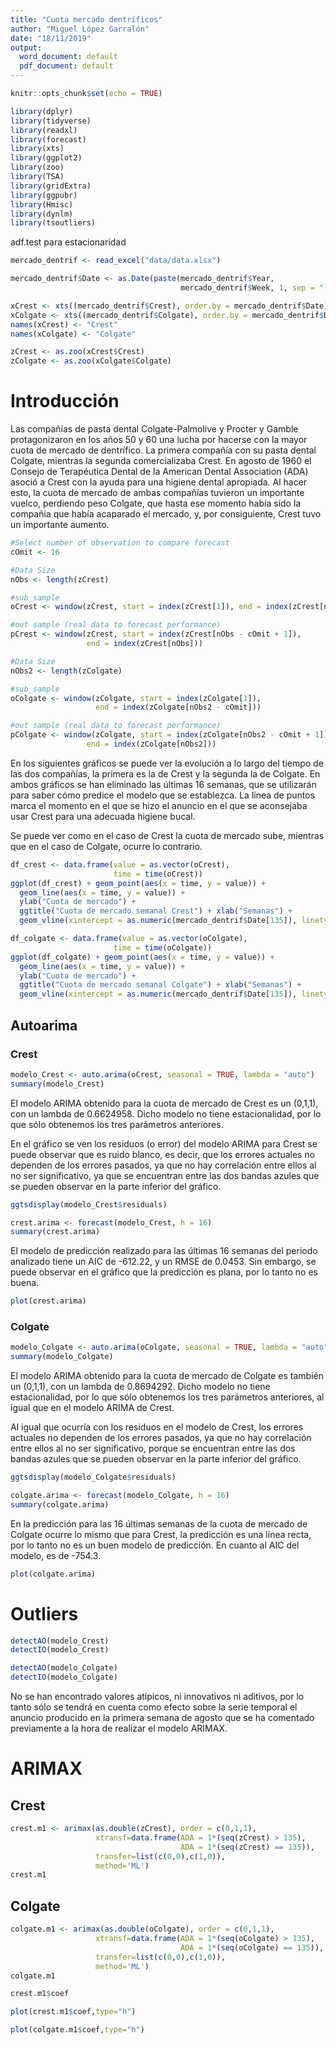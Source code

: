 ```yaml
---
title: "Cuota mercado dentríficos"
author: "Miguel López Garralón"
date: "18/11/2019"
output:
  word_document: default
  pdf_document: default
---
```


```r
knitr::opts_chunk$set(echo = TRUE)
```

```r
library(dplyr)
library(tidyverse)
library(readxl)
library(forecast)
library(xts)
library(ggplot2)
library(zoo)
library(TSA)
library(gridExtra)
library(ggpubr)
library(Hmisc)
library(dynlm)
library(tsoutliers)
```


adf.test para estacionaridad

```r
mercado_dentrif <- read_excel("data/data.xlsx")
```



```r
mercado_dentrif$Date <- as.Date(paste(mercado_dentrif$Year,
                                      mercado_dentrif$Week, 1, sep = "-"), "%Y-%U-%u")
```

```r
xCrest <- xts((mercado_dentrif$Crest), order.by = mercado_dentrif$Date)
xColgate <- xts((mercado_dentrif$Colgate), order.by = mercado_dentrif$Date)
names(xCrest) <- "Crest"
names(xColgate) <- "Colgate"
```


```r
zCrest <- as.zoo(xCrest$Crest)
zColgate <- as.zoo(xColgate$Colgate)
```

# Introducción

Las compañías de pasta dental Colgate-Palmolive y Procter y Gamble protagonizaron en los años 50 y 60 una lucha por hacerse con la mayor cuota de mercado de dentrífico. La primera compañía con su pasta dental Colgate, mientras la segunda comercializaba Crest.
En agosto de 1960 el Consejo de Terapéutica Dental de la American Dental Association (ADA) asoció a Crest con la ayuda para una higiene dental apropiada. Al hacer esto, la cuota de mercado de ambas compañías tuvieron un importante vuelco, perdiendo peso Colgate, que hasta ese momento había sido la compañia que había acaparado el mercado, y, por consiguiente, Crest tuvo un importante aumento.

```r
#Select number of observation to compare forecast
cOmit <- 16

#Data Size
nObs <- length(zCrest)

#sub_sample
oCrest <- window(zCrest, start = index(zCrest[1]), end = index(zCrest[nObs-cOmit]))

#out sample (real data to forecast performance)
pCrest <- window(zCrest, start = index(zCrest[nObs - cOmit + 1]),
                 end = index(zCrest[nObs]))

```


```r

#Data Size
nObs2 <- length(zColgate)

#sub_sample
oColgate <- window(zColgate, start = index(zColgate[1]),
                   end = index(zColgate[nObs2 - cOmit]))

#out sample (real data to forecast performance)
pColgate <- window(zColgate, start = index(zColgate[nObs2 - cOmit + 1]),
                 end = index(zColgate[nObs2]))
```

En los siguientes gráficos se puede ver la evolución a lo largo del tiempo de las dos compañías, la primera es la de Crest y la segunda la de Colgate. En ambos gráficos se han eliminado las últimas 16 semanas, que se utilizarán para saber cómo predice el modelo que se establezca.
La línea de puntos marca el momento en el que se hizo el anuncio en el que se aconsejaba usar Crest para una adecuada higiene bucal.

Se puede ver como en el caso de Crest la cuota de mercado sube, mientras que en el caso de Colgate, ocurre lo contrario.

```r
df_crest <- data.frame(value = as.vector(oCrest),
                       time = time(oCrest))
ggplot(df_crest) + geom_point(aes(x = time, y = value)) + 
  geom_line(aes(x = time, y = value)) + 
  ylab("Cuota de mercado") +
  ggtitle("Cuota de mercado semanal Crest") + xlab("Semanas") +
  geom_vline(xintercept = as.numeric(mercado_dentrif$Date[135]), linetype = 8)
```

```r
df_colgate <- data.frame(value = as.vector(oColgate),
                       time = time(oColgate))
ggplot(df_colgate) + geom_point(aes(x = time, y = value)) + 
  geom_line(aes(x = time, y = value)) + 
  ylab("Cuota de mercado") +
  ggtitle("Cuota de mercado semanal Colgate") + xlab("Semanas") +
  geom_vline(xintercept = as.numeric(mercado_dentrif$Date[135]), linetype = 8)
```



## Autoarima


### Crest

```r
modelo_Crest <- auto.arima(oCrest, seasonal = TRUE, lambda = "auto")
summary(modelo_Crest)
```

El modelo ARIMA obtenido para la cuota de mercado de Crest es un (0,1,1), con un lambda de 0.6624958. Dicho modelo no tiene estacionalidad, por lo que sólo obtenemos los tres parámetros anteriores.

En el gráfico se ven los residuos (o error) del modelo ARIMA para Crest se puede observar que es ruido blanco, es decir, que los errores actuales no dependen de los errores pasados, ya que no hay correlación entre ellos al no ser significativo, ya que se encuentran entre las dos bandas azules que se pueden observar en la parte inferior del gráfico.

```r
ggtsdisplay(modelo_Crest$residuals)
```



```r
crest.arima <- forecast(modelo_Crest, h = 16)
summary(crest.arima)
```

El modelo de predicción realizado para las últimas 16 semanas del periodo analizado tiene un AIC de -612.22, y un RMSE de 0.0453. Sin embargo, se puede observar en el gráfico que la predicción es plana, por lo tanto no es buena.

```r
plot(crest.arima)
```



### Colgate

```r
modelo_Colgate <- auto.arima(oColgate, seasonal = TRUE, lambda = "auto")
summary(modelo_Colgate)
```

El modelo ARIMA obtenido para la cuota de mercado de Colgate es también un (0,1,1), con un lambda de 0.8694292. Dicho modelo no tiene estacionalidad, por lo que sólo obtenemos los tres parámetros anteriores, al igual que en el modelo ARIMA de Crest.

Al igual que ocurría con los residuos en el modelo de Crest, los errores actuales no dependen de los errores pasados, ya que no hay correlación entre ellos al no ser significativo, porque se encuentran entre las dos bandas azules que se pueden observar en la parte inferior del gráfico.

```r
ggtsdisplay(modelo_Colgate$residuals)
```


```r
colgate.arima <- forecast(modelo_Colgate, h = 16)
summary(colgate.arima)
```

En la predicción para las 16 últimas semanas de la cuota de mercado de Colgate ocurre lo mismo que para Crest, la predicción es una línea recta, por lo tanto no es un buen modelo de predicción.
En cuanto al AIC del modelo, es de -754.3.

```r
plot(colgate.arima)
```

# Outliers



```r
detectAO(modelo_Crest)
detectIO(modelo_Crest)
```


```r
detectAO(modelo_Colgate)
detectIO(modelo_Colgate)
```

No se han encontrado valores atípicos, ni innovativos ni aditivos, por lo tanto sólo se tendrá en cuenta como efecto sobre la serie temporal el anuncio producido en la primera semana de agosto que se ha comentado previamente a la hora de realizar el modelo ARIMAX.


# ARIMAX

## Crest

```r
crest.m1 <- arimax(as.double(zCrest), order = c(0,1,1),
                   xtransf=data.frame(ADA = 1*(seq(zCrest) > 135),
                                      ADA = 1*(seq(zCrest) == 135)),
                   transfer=list(c(0,0),c(1,0)),
                   method='ML')
crest.m1
```

## Colgate


```r
colgate.m1 <- arimax(as.double(oColgate), order = c(0,1,1),
                   xtransf=data.frame(ADA = 1*(seq(oColgate) > 135),
                                      ADA = 1*(seq(oColgate) == 135)),
                   transfer=list(c(0,0),c(1,0)),
                   method='ML')
colgate.m1
```



```r
crest.m1$coef
```




```r
plot(crest.m1$coef,type="h")
```



```r
plot(colgate.m1$coef,type="h")
```

















